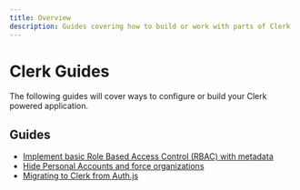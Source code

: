 ```yaml
---
title: Overview
description: Guides covering how to build or work with parts of Clerk
---
```


# Clerk Guides

The following guides will cover ways to configure or build your Clerk powered application.

## Guides

- [Implement basic Role Based Access Control (RBAC) with metadata](/docs/guides/basic-rbac)
- [Hide Personal Accounts and force organizations](/docs/guides/force-organizations)
- [Migrating to Clerk from Auth.js](/docs/guides/authjs-migration)
